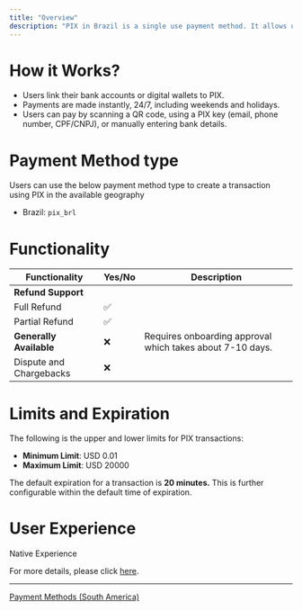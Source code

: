 ```yaml
---
title: "Overview"
description: "PIX in Brazil is a single use payment method. It allows users to make payments instantly, 24/7 including weekends and holidays. To make a payment, the payer accesses their bank's app or website and selects the PIX option. They then enter the recipient's PIX key or scan a QR code provided by the recipient."
---
```


# How it Works?

* Users link their bank accounts or digital wallets to PIX.
* Payments are made instantly, 24/7, including weekends and holidays.
* Users can pay by scanning a QR code, using a PIX key (email, phone number, CPF/CNPJ), or manually entering bank details.

# Payment Method type

Users can use the below payment method type to create a transaction using PIX in the available geography

* Brazil: `pix_brl`

# Functionality

| Functionality           | Yes/No | Description                                               |
| ----------------------- | ------ | --------------------------------------------------------- |
| **Refund Support**      |        |                                                           |
| Full Refund             | ✅      |                                                           |
| Partial Refund          | ✅      |                                                           |
| **Generally Available** | ❌      | Requires onboarding approval which takes about 7-10 days. |
| Dispute and Chargebacks | ❌      |                                                           |

# Limits and Expiration

The following is the upper and lower limits for PIX transactions:

* **Minimum Limit**: USD 0.01
* **Maximum Limit**: USD 20000

The default expiration for a transaction is **20 minutes.** This is further configurable within the default time of expiration.

# User Experience

Native Experience

For more details, please click [here](https://tazapay.com/payment-methods/pix).

***

[Payment Methods (South America)](/docs/payment-methods-south-america)
